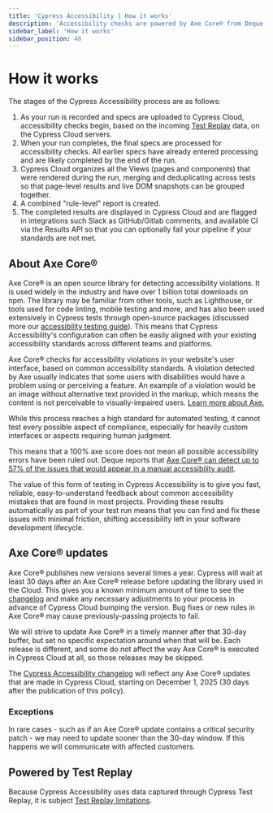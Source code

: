 ```yaml
---
title: 'Cypress Accessibility | How it works'
description: 'Accessibility checks are powered by Axe Core® from Deque Systems based on common accessibility standards.'
sidebar_label: 'How it works'
sidebar_position: 40
---
```


# How it works

The stages of the Cypress Accessibility process are as follows:

1. As your run is recorded and specs are uploaded to Cypress Cloud, accessibility checks begin, based on the incoming [Test Replay](/cloud/features/test-replay) data, on the Cypress Cloud servers.
1. When your run completes, the final specs are processed for accessibility checks. All earlier specs have already entered processing and are likely completed by the end of the run.
1. Cypress Cloud organizes all the Views (pages and components) that were rendered during the run, merging and deduplicating across tests so that page-level results and live DOM snapshots can be grouped together.
1. A combined "rule-level" report is created.
1. The completed results are displayed in Cypress Cloud and are flagged in integrations such Slack as GitHub/Gitlab comments, and available CI via the Results API so that you can optionally fail your pipeline if your standards are not met.

## About Axe Core®

Axe Core® is an open source library for detecting accessibility violations. It is used widely in the industry and have over 1 billion total downloads on npm.
The library may be familiar from other tools, such as Lighthouse, or tools used for code linting, mobile testing and more, and has also been used extensively in Cypress tests through open-source packages (discussed more our [accessibility testing guide](/app/guides/accessibility-testing)). This means that Cypress Accessibility's
configuration can often be easily aligned with your existing accessibility standards across different teams and platforms.

Axe Core® checks for accessibility violations in your website's user interface, based on common accessibility standards. A violation detected by Axe usually indicates that some users with disabilities would have a problem using or perceiving a feature. An example of a violation would be an image without alternative text provided in the markup, which means the content is not perceivable to visually-impaired users. [Learn more about Axe.](https://github.com/dequelabs/axe-core)

While this process reaches a high standard for automated testing, it cannot test every possible aspect of compliance, especially for heavily custom interfaces or aspects requiring human judgment.

This means that a 100% axe score does not mean all possible accessibility errors have been ruled out. Deque reports that [Axe Core® can detect up to 57% of the issues that would appear in a manual accessibility audit](https://www.deque.com/blog/automated-testing-study-identifies-57-percent-of-digital-accessibility-issues/).

The value of this form of testing in Cypress Accessibility is to give you fast, reliable, easy-to-understand feedback about common accessibility mistakes that are found in most projects. Providing these results automatically as part of your test run means that you can find and fix these issues with minimal friction, shifting accessibility left in your software development lifecycle.

## Axe Core® updates

Axe Core® publishes new versions several times a year. Cypress will wait at least 30 days after an Axe Core® release before updating the library used in the Cloud. This gives you a known minimum amount of time to see the [changelog](https://github.com/dequelabs/axe-core/blob/develop/CHANGELOG.md) and make any necessary adjustments to your process in advance of Cypress Cloud bumping the version. Bug fixes or new rules in Axe Core® may cause previously-passing projects to fail.

We will strive to update Axe Core® in a timely manner after that 30-day buffer, but set no specific expectation around when that will be. Each release is different, and some do not affect the way Axe Core® is executed in Cypress Cloud at all, so those releases may be skipped.

The [Cypress Accessibility changelog](/accessibility/changelog) will reflect any Axe Core® updates that are made in Cypress Cloud, starting on December 1, 2025 (30 days after the publication of this policy).

### Exceptions

In rare cases - such as if an Axe Core® update contains a critical security patch - we may need to update sooner than the 30-day window. If this happens we will communicate with affected customers.

## Powered by Test Replay

Because Cypress Accessibility uses data captured through Cypress Test Replay, it is subject [Test Replay limitations](https://docs.cypress.io/faq/questions/cloud-faq#Is-everything-captured-and-replayed-in-Test-Replay).
